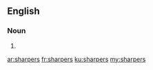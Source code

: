 ==English==

===Noun===
{{head|en|plural}}

# {{plural of|sharper|lang=en|nocat=1}}

[[ar:sharpers]]
[[fr:sharpers]]
[[ku:sharpers]]
[[my:sharpers]]